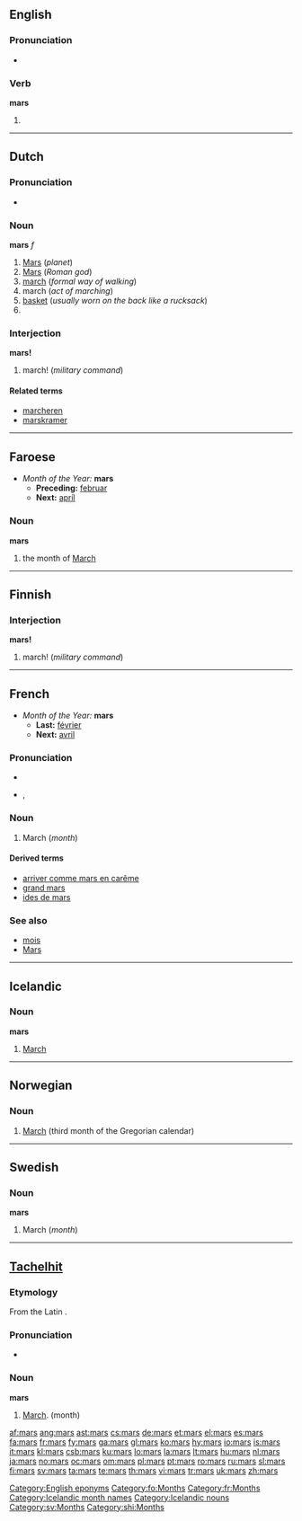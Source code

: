 {{wikipedia|dab=mars (disambiguation)}}
{{also|Mars}}
==English==

===Pronunciation===
* {{audio|en-us-mars.ogg|Audio (US)}}

===Verb===
'''mars'''

# {{third person singular of|[[mar]]}}

[[Category:English eponyms]]

----

==Dutch==

===Pronunciation===
* {{audio|Nl-mars.ogg|audio}}

===Noun===
'''mars''' ''f''

# [[Mars]] (''planet'')
# [[Mars]] (''Roman god'')
# [[march]] (''formal way of walking'')
# march (''act of marching'')
# [[basket]] (''usually worn on the back like a rucksack'')
# <!--requires a translation: top?  the platform at the top of the lower mast of a sailing ship ''(nautical)''-->

===Interjection===
'''mars!'''

# march! (''military command'')

====Related terms====
* [[marcheren]]
* [[marskramer]]

----

==Faroese==
* ''Month of the Year:'' '''mars'''
** '''Preceding:''' [[februar]]
** '''Next:''' [[apríl]]

===Noun===
'''mars''' {{m}}

# the month of [[March]]

[[Category:fo:Months]]

----

==Finnish==

===Interjection===
'''mars!'''

# march! (''military command'')

----

==French==
* ''Month of the Year:'' '''mars'''
** '''Last:''' [[février]]
** '''Next:''' [[avril]]

===Pronunciation===
* {{audio|Fr-mars.ogg|audio}}
* {{IPA|/maʁs/|lang=fr}}, {{SAMPA|/maRs/}}

===Noun===
{{fr-noun|m|-}}

# March (''month'')

====Derived terms====
* [[arriver comme mars en carême]]
* [[grand mars]]
* [[ides de mars]]

===See also===
* [[mois]]
* [[Mars]]

[[Category:fr:Months]]

----

==Icelandic==

===Noun===
'''mars'''

# [[March]]

[[Category:Icelandic month names]]
[[Category:Icelandic nouns]]

----

==Norwegian==

===Noun===
{{infl|no|noun}}

# [[March]] (third month of the Gregorian calendar)

{{tbot entry|Norwegian|March|2008|April|no}}

----

==Swedish==

===Noun===
'''mars'''

# March (''month'')

[[Category:sv:Months]]

----

==[[Tachelhit]]==

===Etymology===
From the Latin {{term|martius|mārtius|lang=la}}.

===Pronunciation===
* {{audio|Sv-mars.ogg|audio}}

===Noun===
'''mars'''

# [[March]]. (month)

[[Category:shi:Months]]

[[af:mars]]
[[ang:mars]]
[[ast:mars]]
[[cs:mars]]
[[de:mars]]
[[et:mars]]
[[el:mars]]
[[es:mars]]
[[fa:mars]]
[[fr:mars]]
[[fy:mars]]
[[ga:mars]]
[[gl:mars]]
[[ko:mars]]
[[hy:mars]]
[[io:mars]]
[[is:mars]]
[[it:mars]]
[[kl:mars]]
[[csb:mars]]
[[ku:mars]]
[[lo:mars]]
[[la:mars]]
[[lt:mars]]
[[hu:mars]]
[[nl:mars]]
[[ja:mars]]
[[no:mars]]
[[oc:mars]]
[[om:mars]]
[[pl:mars]]
[[pt:mars]]
[[ro:mars]]
[[ru:mars]]
[[sl:mars]]
[[fi:mars]]
[[sv:mars]]
[[ta:mars]]
[[te:mars]]
[[th:mars]]
[[vi:mars]]
[[tr:mars]]
[[uk:mars]]
[[zh:mars]]